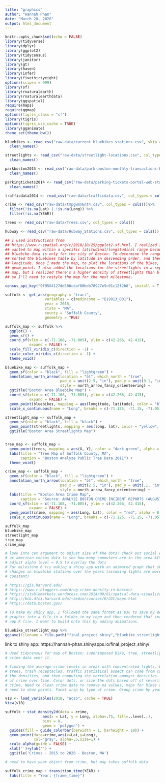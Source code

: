 ```yaml
---
title: "graphics"
author: "Hannah Phan"
date: "March 20, 2020"
output: html_document
---
```


```r
knitr::opts_chunk$set(echo = FALSE)
library(tidyverse)
library(dplyr)
library(ggplot2)
library(tidycensus)
library(janitor)
library(gt)
library(haven)
library(infer)
library(fivethirtyeight)
options(scipen = 999)
library(sf)
library(rnaturalearth)
library(rnaturalearthdata)
library(ggspatial)
require(maps)
require(ggmap)
options(tigris_class = "sf")
library(tigris)
options(tigris_use_cache = TRUE)
library(gganimate)
theme_set(theme_bw())
```

```r
bluebikes <- read_csv("raw-data/current_bluebikes_stations.csv", skip = 1, col_types = cols()) %>%
  clean_names()

streetlights <- read_csv("raw-data/streetlight-locations.csv", col_types = cols()) %>%
  clean_names()

parkboston2015 <- read_csv("raw-data/park-boston-monthly-transactions-by-zone-2015.csv", col_types = cols()) %>%
  clean_names()

parkingtickets2014 <- read_csv("raw-data/parking-tickets-portal-web-statistics.csv", col_types = cols()) %>%
  clean_names()

trafficdata2014 <- read_csv("raw-data/trafficdata.csv", col_types = cols())

crime <- read_csv("raw-data/tmpgwmn6nt4.csv", col_types = cols())%>%
  filter(!is.na(Lat) | !is.na(Long)) %>%
  filter(!is.na(YEAR))

trees <- read_csv("raw-data/Trees.csv", col_types = cols())

hubway <- read_csv("raw-data/Hubway_Stations.csv", col_types = cols())
```

```r
## I used instructions from
## https://www.r-spatial.org/r/2018/10/25/ggplot2-sf.html. I realized I only
## wanted to map within a specific latitudinal/longitudinal range because the
## bluebike data is only for the city of Boston. To determine the range, I
## sorted the bluebikes table by latitude in descending order, and then by
## longitude. Once I made the map, to plot the locations of the bikes, I used
## geom_point. I also added the locations for the streetlights in a separate
## map, but I realized there's a higher density of streetlights than bluebikes,
## so I'll need to restyle the map for the next milestone.

census_api_key("9f9584127dd506cdaf80bdb78927e9c01c12f2b8", install = T, overwrite = T)

suffolk <- get_acs(geography = "tract",
                  variables = c(medincome = "B19013_001"), 
                  year = 2018,
                  state = "MA",
                  county = "Suffolk County",
                  geometry = TRUE)

suffolk_map <- suffolk %>%
  ggplot() +
  geom_sf() +
  coord_sf(xlim = c(-71.168, -71.005), ylim = c(42.266, 42.415), 
           expand = FALSE) +
  scale_fill_viridis_c(direction = -1) +
  scale_color_viridis_c(direction = -1) +
  theme_void()

bluebike_map <- suffolk_map +
  geom_sf(color = "black", fill = "lightgreen") +
  annotation_north_arrow(location = "bl", which_north = "true", 
                         pad_x = unit(2.5, "in"), pad_y = unit(0.1, "in"),
                         style = north_arrow_fancy_orienteering) +
  ggtitle("Boston Area Bluebike Map") +
  coord_sf(xlim = c(-71.168, -71.005), ylim = c(42.266, 42.415), 
           expand = FALSE) +
  geom_point(bluebikes, mapping = aes(longitude, latitude), color = "blue") +
  scale_x_continuous(name = "Long", breaks = c(-71.125, -71.15, -71.05))

streetlight_map <- suffolk_map +
  geom_sf(color = "black", fill = "black") +
  geom_point(streetlights, mapping = aes(long, lat), color = "yellow", alpha = 0.01) +
  ggtitle("Boston Area Streetlights Map")


tree_map <- suffolk_map +
  geom_point(trees, mapping = aes(X, Y), color = "dark green", alpha = 0.01) +
  labs(title = "Tree Map of Suffolk County, MA",
       caption = "Boston Analyze Public Tree Data 2011") +
  theme_void()

crime_map <- suffolk_map +
  geom_sf(color = "black", fill = "lightgreen") +
  annotation_north_arrow(location = "bl", which_north = "true", 
                         pad_x = unit(2.5, "in"), pad_y = unit(.1, "in"),
                         style = north_arrow_fancy_orienteering) +
  labs(title = "Boston Area Crime Map",
       caption = "Source: ANALYZE BOSTON CRIME INCIDENT REPORTS (AUGUST 2015 - TO DATE)") +
  coord_sf(xlim = c(-71.168, -71.005), ylim = c(42.266, 42.415), 
           expand = FALSE) +
  geom_point(crime, mapping = aes(Long, Lat), color = "red", alpha = 0.01) +
  scale_x_continuous(name = "Long", breaks = c(-71.125, -71.15, -71.05))

suffolk_map
bluebike_map
streetlight_map
tree_map
crime_map

# look into cex argument to adjust size of the dots? check out social explorer
# or american census data to see how many commuters are in the area ACS survey,
# adjust alpha level = 0.5 to overlay the dots
# For milestone 6 try making a shiny app with an animated graph that shows the
# changes in bluebike stations over the years (assuming lights are more 
# constant)

# https://gis.harvard.edu/
# https://www.r-bloggers.com/drug-crime-density-in-boston/
# https://stablemarkets.wordpress.com/2014/09/01/spatial-data-visualization-with-r/
# http://bcb.dfci.harvard.edu/~aedin/courses/R/CDC/maps.html 
# https://data.boston.gov/ 
```

```r

# To make my shiny app, I followed the same format as ps6 to save my desired
# graphic into a file in a folder in my repo and then rendered that image in the
# app.R file. I want to build onto this by adding animations.

bluebike_streetlight_map %>%
ggsave(filename = file.path("final_project_shiny","bluebike_streetlight_map.png"))

```
link to shiny app: https://hannah-phan.shinyapps.io/final_project_shiny/

```r

# Used tidycensus for map of Boston; superimposed bike, tree, streetlight, and
# crime data over it.

# finding the average crime levels in areas with concentrated lights, bluebikes,
# trees, trash receptacles, traffic statistical aspect can come from calculating
# the densities, and then computing the correlation amongst densities. gganimate
# of crime over time. Color dots, or size the dots based off of severity of
# crime. Need to clean crime data to remove na values, maps for bikes and lights
# need to show points. Facet wrap by type of crime. Group crime by year.

v18 <- load_variables(2018, "acs5", cache = TRUE)
View(v18)
```
```r
suffolk + stat_density2d(data = crime,
                 aes(x = Lat, y = Long, alpha=.75, fill=..level..),
                 bins = 8,
                 geom = 'polygon') +
  guides(fill = guide_colorbar(barwidth = 1, barheight = 10)) +
  geom_point(data=crime,aes(x=Lat,y=Long),
             col='gray', alpha=.5,size=1) +
  scale_alpha(guide = FALSE) +
  xlab('')+ylab('') +
  ggtitle('Crimes - 2015 to 2020 - Boston, MA')
```





```r
# need to have year object from crime, but map takes suffolk data

suffolk_crime_map + transition_time(YEAR) + 
  labs(title = "Year: {frame_time}")
```

